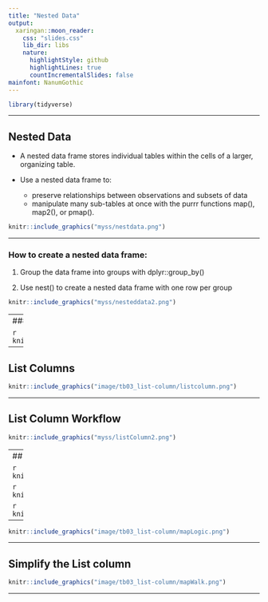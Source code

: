 ```yaml
---
title: "Nested Data"
output:
  xaringan::moon_reader:
    css: "slides.css"
    lib_dir: libs
    nature:
      highlightStyle: github
      highlightLines: true
      countIncrementalSlides: false
mainfont: NanumGothic
---
```


```r
library(tidyverse) 
```

---

## Nested Data

* A nested data frame stores individual tables within the cells of a larger, organizing table.

* Use a nested data frame to:

    * preserve relationships between observations and subsets of data
    * manipulate many sub-tables at once with the purrr functions map(), map2(), or pmap().
    
```r
knitr::include_graphics("myss/nestdata.png")
```


---

### How to create a nested data frame:

1. Group the data frame into groups with dplyr::group_by()

2. Use nest() to create a nested data frame with one row per group

```r
knitr::include_graphics("myss/nesteddata2.png")
```



---
### unnest()

```r
knitr::include_graphics("myss/unnest.png")
```

---

## List Columns


```r
knitr::include_graphics("image/tb03_list-column/listcolumn.png")
```

---

## List Column Workflow


```r
knitr::include_graphics("myss/listColumn2.png")
```


---
## WORK WITH LIST COLUMNS


```r
knitr::include_graphics("myss/workwithcolumnlist01.png")
```


```r
knitr::include_graphics("myss/workwithcolumnlist02.png")
```

  
```r
knitr::include_graphics("myss/workwithcolumnlist03.png")
```

---

```r
knitr::include_graphics("image/tb03_list-column/mapLogic.png")
```

---

## Simplify the List column

```r
knitr::include_graphics("image/tb03_list-column/mapWalk.png")
```




---



















